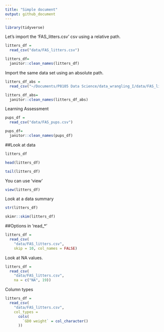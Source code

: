 ```yaml
---
title: "Simple document"
output: github_document
---
```


```r
library(tidyverse)
```

Let's import the 'FAS_litters.csv' csv using a relative path.

```r
litters_df =
  read_csv("data/FAS_litters.csv")

litters_df=
  janitor::clean_names(litters_df)

```

Import the same data set using an absolute path. 

```r
litters_df_abs =
  read_csv("~/Documents/P8105 Data Science/data_wrangling_I/data/FAS_litters.csv")

litters_df_abs=
  janitor::clean_names(litters_df_abs)
```

Learning Assessment
```r
pups_df =
  read_csv("data/FAS_pups.csv")

pups_df=
  janitor::clean_names(pups_df)
```

##Look at data

```r
litters_df

head(litters_df)

tail(litters_df)
```

You can use 'view'

```r
view(litters_df)
```

Look at a data summary

```r
str(litters_df)

skimr::skim(litters_df)
```


##Options in 'read_*'

```r
litters_df =
  read_csv(
    "data/FAS_litters.csv",
    skip = 10, col_names = FALSE)
```

Look at NA values.

```r
litters_df =
  read_csv(
    "data/FAS_litters.csv",
    na = c("NA", 19))
```

Column types 

```r
litters_df =
  read_csv(
    "data/FAS_litters.csv",
    col_types = 
      cols(
        `GD0 weight` = col_character()
      ))

```



